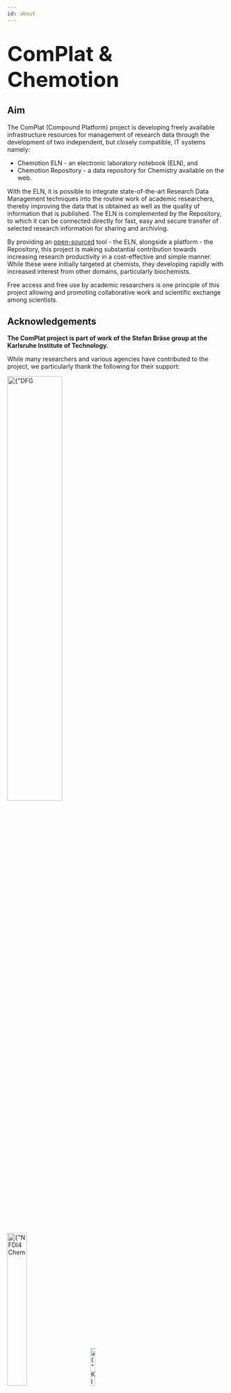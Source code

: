 ```yaml
---
id: about
---
```


<h1>
  <font size="40">ComPlat & Chemotion</font>
</h1>

## Aim

The ComPlat (Compound Platform) project is developing freely available infrastructure resources for management of research data through the development of two independent, but closely compatible, IT systems namely:

- Chemotion ELN - an electronic laboratory notebook (ELN), and
- Chemotion Repository - a data repository for Chemistry available on the web.

With the ELN, it is possible to integrate state-of-the-art Research Data Management techniques into the routine work of academic researchers, thereby improving the data that is obtained as well as the quality of information that is published.
The ELN is complemented by the Repository, to which it can be connected directly for fast, easy and secure transfer of selected research information for sharing and archiving.

By providing an [open-sourced](#source-code-and-licenses) tool - the ELN, alongside a platform - the Repository, this project is making substantial contribution towards increasing research productivity in a cost-effective and simple manner. While these were initially targeted at chemists, they developing rapidly with increased interest from other domains, particularly biochemists.

Free access and free use by academic researchers is one principle of this project allowing and promoting collaborative work and scientific exchange among scientists.

## Acknowledgements

**The ComPlat project is part of work of the Stefan Bräse group at the Karlsruhe Institute of Technology.**

While many researchers and various agencies have contributed to the project, we particularly thank the following for their support:

<div>
  <img src={"/img/logos/DFG_logo.png"} alt={"DFG Logo"} width="50%" />
  <br />
  <br />
  <img
    src={"/img/logos/NFDI4Chem_logo.svg"}
    alt={"NFDI4Chem Logo"}
    width="30%"
  />
  &nbsp;&nbsp;&nbsp;&nbsp;&nbsp;&nbsp;&nbsp;&nbsp;
  <img src={"/img/logos/KIT_logo.svg"} alt={"KIT Logo"} width="15%" />
  <br />
  <br />
</div>

## Authors and Copyright

:::info
Please use the [Helpdesk](/helpdesk) and the email address listed there whenever possible.
:::

- Prof. Stefan Bräse<sup>1</sup>
- [Dr. Nicole Jung](mailto:Nicole.Jung@kit.edu)<sup>1</sup>, [✆:+49 721 608 24697](tel:+4972160824697)
- [Dr. Pierre Tremouilhac](mailto:Pierre.Tremouilhac@kit.edu)<sup>2</sup>

<sup>1</sup> Institute of Organic Chemistry
<br />
<sup>2</sup> Institute of Biological and Chemical Systems – Functional Molecular
Systems (IBCS-FMS)
<br />
Karlsruhe Institute of Technology
<br />
Hermann-von-Helmholtz-Platz 1
<br />
76344 Eggenstein-Leopoldshafen, Germany
<br />
<br />

### Source Code and Licenses

|             | Chemotion ELN                                                                                         | Chemotion Repository                                                                                  |
| ----------- | ----------------------------------------------------------------------------------------------------- | ----------------------------------------------------------------------------------------------------- |
| Source Code | [Github ↗](https://github.com/ComPlat/chemotion_ELN)                                                  | [Github ↗](https://github.com/ComPlat/chemotion_REPO)                                                 |
| License     | [GNU Affero General Public License v3](https://github.com/ComPlat/chemotion_REPO/blob/master/LICENSE) | [GNU Affero General Public License v3](https://github.com/ComPlat/chemotion_REPO/blob/master/LICENSE) |
| Citation    | [Citation File](https://github.com/ComPlat/chemotion_ELN/blob/main/CITATION.cff)                      |                                                                                                       |

### Content

All texts, pictures and other information published on this website (i.e. documentation) are subject to copyright. The logo may not be used without the prior consent of the [working group](#address-and-contact). A change of the logo is not permitted.

The contents of this website are created with the utmost care. Nevertheless, no guarantee for topicality and completeness can be taken over. ComPlat does not assume any responsibility for any web content connected by a link, as this is not its own content.

<detail>
  <summary>Nota bene</summary>- DOI®, DOI.ORG®, and shortDOI® are trademarks of the
  International DOI Foundation. - When submitting to the repository, the submitter
  of a publication can choose between several CC licenses for the submitted work.
  As the result, the content of this repository database (including the submitted
  publication files) can be licensed under any one of the following: [CC0](https://creativecommons.org/share-your-work/public-domain/cc0/),
  [CC BY](https://creativecommons.org/licenses/by/4.0/) and [CC BY-SA](https://creativecommons.org/licenses/by-sa/4.0/).
  Please see [here](`link`) for more.
</detail>
## Imprint

### Leader

Leader of the Research Group: [Prof. Stefan Bräse](http://www.ioc.kit.edu/braese/)<br/>
Phone: +49 721 608 42903<br/>
Fax: +49 721 608 48581<br/>

#### Address: South Campus (KIT)

Institute of Organic Chemistry<br/>
Karlsruhe Institute of Technology<br/>
Fritz-Haber-Weg 6, Geb. 30.42<br/>
76131 Karlsruhe, Germany<br/>

#### Address: North Campus (KIT)

Institute of Biological and Chemical Systems – Functional Molecular Systems (IBCS-FMS)<br/>
Karlsruhe Institute of Technology<br/>
Hermann-von-Helmholtz-Platz 1, Geb. 319<br/>
76344 Eggenstein-Leopoldshafen, Germany<br/>

